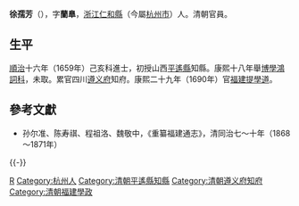'''徐孺芳'''（{{bd|？||？|catIdx=}}），字'''蘭臯'''，[[浙江|浙江]][[仁和縣|仁和縣]]（今屬[[杭州市|杭州市]]）人。清朝官員。

== 生平 ==
[[順治|順治]]十六年（1659年）己亥科進士，初授山西[[平遙縣|平遙縣]]知縣。康熙十八年舉[[博學鴻詞科|博學鴻詞科]]，未取。累官四川[[遵义府|遵义府]]知府。康熙二十九年（1690年）官[[福建|福建]][[提學道|提學道]]。

==參考文獻==
*孙尔准、陈寿祺、程祖洛、魏敬中，《重纂福建通志》，清同治七～十年（1868～1871年）

{{-}}
{{start box}}
{{s-off}}
{{s-before|[[高曰聰|高曰聰]]}}
{{s-title|[[清朝福建學政列表|福建提學道]]|<small>康熙二十九年十二月初二戊午（1690年12月31日）任</small>}}
{{s-after|[[陸輿|陸輿]]}}
{{end box}}

{{順治十六年己亥科殿試金榜}}

{{Authority control}}

{{DEFAULTSORT:Xu徐}}
[[Category:徐姓|R]]
[[Category:杭州人|Category:杭州人]]
[[Category:清朝平遙縣知縣|Category:清朝平遙縣知縣]]
[[Category:清朝遵义府知府|Category:清朝遵义府知府]]
[[Category:清朝福建學政|Category:清朝福建學政]]